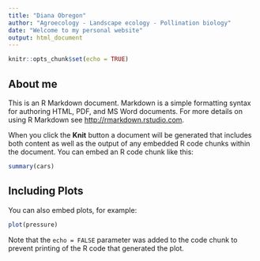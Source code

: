 ```yaml
---
title: "Diana Obregon"
author: "Agroecology - Landscape ecology - Pollination biology"
date: "Welcome to my personal website"
output: html_document
---
```


```r
knitr::opts_chunk$set(echo = TRUE)
```

## About me 

This is an R Markdown document. Markdown is a simple formatting syntax for authoring HTML, PDF, and MS Word documents. For more details on using R Markdown see <http://rmarkdown.rstudio.com>.

When you click the **Knit** button a document will be generated that includes both content as well as the output of any embedded R code chunks within the document. You can embed an R code chunk like this:

```r
summary(cars)
```

## Including Plots

You can also embed plots, for example:

```r
plot(pressure)
```

Note that the `echo = FALSE` parameter was added to the code chunk to prevent printing of the R code that generated the plot.
